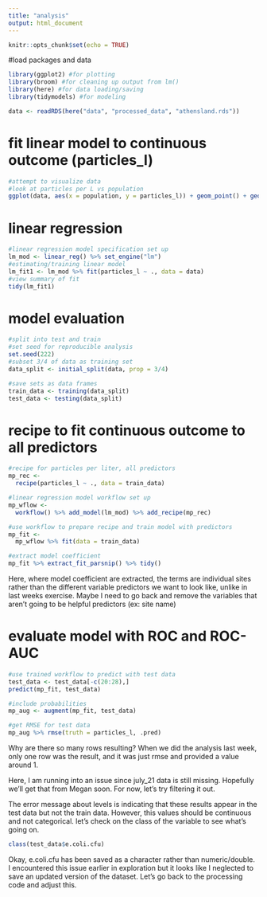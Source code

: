 ```yaml
---
title: "analysis"
output: html_document
---
```


```r
knitr::opts_chunk$set(echo = TRUE)
```

#load packages and data
```r
library(ggplot2) #for plotting
library(broom) #for cleaning up output from lm()
library(here) #for data loading/saving
library(tidymodels) #for modeling

data <- readRDS(here("data", "processed_data", "athensland.rds"))
```

# fit linear model to continuous outcome (particles_l)
```r
#attempt to visualize data
#look at particles per L vs population
ggplot(data, aes(x = population, y = particles_l)) + geom_point() + geom_smooth(method = lm)
```
# linear regression
```r
#linear regression model specification set up
lm_mod <- linear_reg() %>% set_engine("lm")
#estimating/training linear model
lm_fit1 <- lm_mod %>% fit(particles_l ~ ., data = data)
#view summary of fit
tidy(lm_fit1)
```
# model evaluation
```r
#split into test and train
#set seed for reproducible analysis
set.seed(222)
#subset 3/4 of data as training set
data_split <- initial_split(data, prop = 3/4)

#save sets as data frames
train_data <- training(data_split)
test_data <- testing(data_split)
```

# recipe to fit continuous outcome to all predictors
```r
#recipe for particles per liter, all predictors
mp_rec <- 
  recipe(particles_l ~ ., data = train_data)

#linear regression model workflow set up
mp_wflow <- 
  workflow() %>% add_model(lm_mod) %>% add_recipe(mp_rec)

#use workflow to prepare recipe and train model with predictors
mp_fit <- 
  mp_wflow %>% fit(data = train_data)

#extract model coefficient
mp_fit %>% extract_fit_parsnip() %>% tidy()
```

Here, where model coefficient are extracted, the terms are individual sites rather than the different variable predictors we want to look like, unlike in last weeks exercise. Maybe I need to go back and remove the variables that aren't going to be helpful predictors (ex: site name) 

# evaluate model with ROC and ROC-AUC
```r
#use trained workflow to predict with test data
test_data <- test_data[-c(20:28),]
predict(mp_fit, test_data)

#include probabilities
mp_aug <- augment(mp_fit, test_data)

#get RMSE for test data
mp_aug %>% rmse(truth = particles_l, .pred)

```

Why are there so many rows resulting? When we did the analysis last week, only one row was the result, and it was just rmse and provided a value around 1. 

Here, I am running into an issue since july_21 data is still missing. Hopefully we'll get that from Megan soon. For now, let's try filtering it out. 

The error message about levels is indicating that these results appear in the test data but not the train data. However, this values should be continuous and not categorical. let's check on the class of the variable to see what's going on. 

```r
class(test_data$e.coli.cfu)
```

Okay, e.coli.cfu has been saved as a character rather than numeric/double. I encountered this issue earlier in exploration but it looks like I neglected to save an updated version of the dataset. Let's go back to the processing code and adjust this. 
